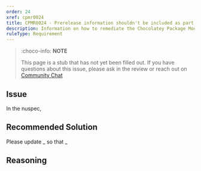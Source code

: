 ```yaml
---
order: 24
xref: cpmr0024
title: CPMR0024 - Prerelease information shouldn't be included as part of Package Id (nuspec)
description: Information on how to remediate the Chocolatey Package Moderation Rule 0024
ruleType: Requirement
---
```


<?! Include "../../../../../shared/package-validator-rule-requirement.txt" /?>

> :choco-info: **NOTE**
>
> This page is a stub that has not yet been filled out. If you have questions about this issue, please ask in the review or reach out on [Community Chat](https://ch0.co/community)

## Issue

In the nuspec,

## Recommended Solution

Please update _ so that _

## Reasoning
